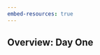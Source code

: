 ```yaml
---
embed-resources: true
---
```


## Overview: Day One



<!-- -   [Introduction: Basic Concepts](intro.qmd) -->

<!-- -   [Getting comfortable with R and RStudio](intro_r.qmd) -->

<!-- -   [Fundamentals of Working with Data](fundamentals_dplyr.qmd) -->

<!-- -   [Exploring Data with R](exploring_data.qmd) -->

<!-- - [Communicating Research with Quarto](quarto.qmd) -->

